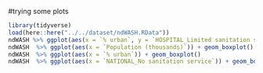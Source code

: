 #trying some plots



```r
library(tidyverse)
load(here::here("../../dataset/ndWASH.RData"))
ndWASH %>% ggplot(aes(x = `% urban`, y = `HOSPITAL_Limited sanitation services`)) + geom_point()
ndWASH  %>% ggplot(aes(x = `Population (thousands)`)) + geom_boxplot()
ndWASH  %>% ggplot(aes(x = `% urban`)) + geom_boxplot()
ndWASH  %>% ggplot(aes(x = `NATIONAL_No sanitation service`)) + geom_boxplot()

```

